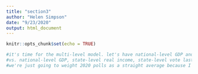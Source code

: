 ```yaml
---
title: "section3"
author: "Helen Simpson"
date: "9/23/2020"
output: html_document
---
```


```r
knitr::opts_chunk$set(echo = TRUE)

#it's time for the multi-level model. let's have national-level GDP and state-level real income, state-level vote last election, state level polls*time to election to predict state-level results
#vs. national-level GDP, state-level real income, state-level vote last election, national-level polls*time to election
#we're just going to weight 2020 polls as a straight average because I don't have time for anything more complicated
```

